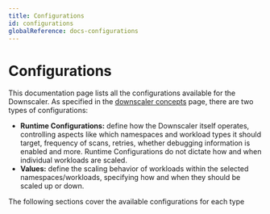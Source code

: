 ```yaml
---
title: Configurations
id: configurations
globalReference: docs-configurations
---
```



# Configurations

This documentation page lists all the configurations available for the Downscaler.
As specified in the
[downscaler concepts](ref:docs-scopes) page, there are two types of configurations:

- **Runtime Configurations:** define how the Downscaler itself operates, controlling aspects like which namespaces and
  workload types it should target, frequency of scans, retries, whether debugging information is enabled and more.
Runtime
  Configurations do not dictate how and when individual workloads are scaled.
- **Values:** define the scaling behavior of workloads within the selected namespaces/workloads, specifying how and when
  they should be scaled up or down.

The following sections cover the available configurations for each type

<DocCardList />
